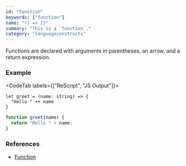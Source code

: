 ```yaml
---
id: "function"
keywords: ["function"]
name: "() => {}"
summary: "This is a `function`."
category: "languageconstructs"
---
```


Functions are declared with arguments in parentheses, an arrow, and a return expression.

### Example

<CodeTab labels={["ReScript", "JS Output"]}>

```res
let greet = (name: string) => {
  "Hello " ++ name
}
```

```js
function greet(name) {
  return "Hello " + name;
}
```

</CodeTab>

### References

- [Function](/docs/manual/latest/function)
